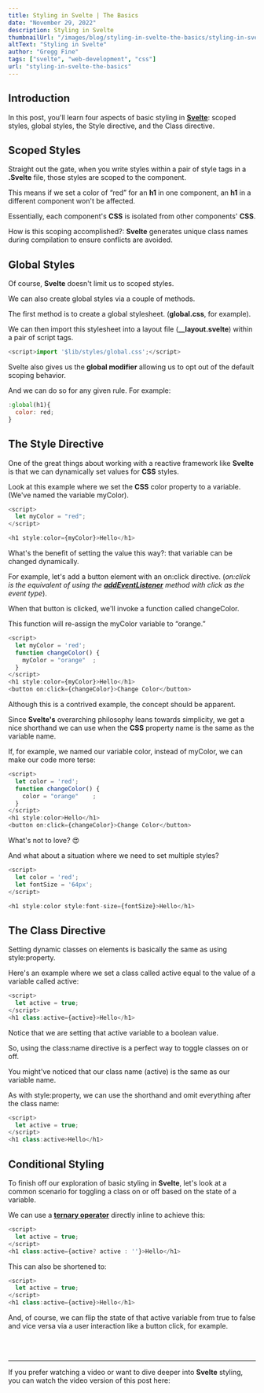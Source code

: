 ```yaml
---
title: Styling in Svelte | The Basics
date: "November 29, 2022"
description: Styling in Svelte
thumbnailUrl: "/images/blog/styling-in-svelte-the-basics/styling-in-svelte-tutorial.jpg"
altText: "Styling in Svelte"
author: "Gregg Fine"
tags: ["svelte", "web-development", "css"]
url: "styling-in-svelte-the-basics"
---
```


## Introduction

In this post, you'll learn four aspects of basic styling in [**Svelte**](https://svelte.dev/):
scoped styles, global styles, the Style directive, and the Class directive.

## Scoped Styles

Straight out the gate, when you write styles within a pair of style tags in a **.Svelte** file, those styles are scoped to the component.

This means if we set a color of “red” for an **h1** in one component, an **h1** in a different component won't be affected.

Essentially, each component's **CSS** is isolated from other components' **CSS**.

How is this scoping accomplished?: **Svelte** generates unique class names during compilation to ensure conflicts are avoided.

## Global Styles

Of course, **Svelte** doesn't limit us to scoped styles.

We can also create global styles via a couple of methods.

The first method is to create a global stylesheet. (**global.css**, for example).

We can then import this stylesheet into a layout file (**\_\_layout.svelte**) within a pair of script tags.

```js
<script>import '$lib/styles/global.css';</script>
```

Svelte also gives us the **global modifier** allowing us to opt out of
the default scoping behavior.

And we can do so for any given rule.
For example:

```js
:global(h1){
  color: red;
}
```

## The Style Directive

One of the great things about working with a reactive framework like **Svelte** is that we can dynamically set values for **CSS** styles.

Look at this example where we set the **CSS** <Syntax>color</Syntax> property to a variable.
(We've named the variable <Syntax>myColor</Syntax>).

```js
<script>
  let myColor = "red";
</script>

<h1 style:color={myColor}>Hello</h1>
```

What's the benefit of setting the value this way?: that variable can be changed dynamically.

For example, let's add a button element with an <Syntax>on:click</Syntax> directive.
(_<Syntax>on:click</Syntax> is the equivalent of using the [**addEventListener**](https://developer.mozilla.org/en-US/docs/Web/API/EventTarget/addEventListener) method with <Syntax>click</Syntax> as the event type_).

When that button is clicked, we'll invoke a function called <Syntax>changeColor</Syntax>.

This function will re-assign the <Syntax>myColor</Syntax> variable to “orange.”

```js
<script>
  let myColor = 'red';
  function changeColor() {
    myColor = "orange"	;
  }
</script>
<h1 style:color={myColor}>Hello</h1>
<button on:click={changeColor}>Change Color</button>
```

Although this is a contrived example, the concept should be apparent.

Since **Svelte's** overarching philosophy leans towards simplicity, we get a nice shorthand we can use when the **CSS** property name is the same as the variable name.

If, for example, we named our variable <Syntax>color</Syntax>, instead of <Syntax>myColor</Syntax>, we can make our code more terse:

```js
<script>
  let color = 'red';
  function changeColor() {
    color = "orange"	;
  }
</script>
<h1 style:color>Hello</h1>
<button on:click={changeColor}>Change Color</button>
```

What's not to love? 😍

And what about a situation where we need to set multiple styles?

```js
<script>
  let color = 'red';
  let fontSize = '64px';
</script>

<h1 style:color style:font-size={fontSize}>Hello</h1>

```

## The Class Directive

Setting dynamic classes on elements is basically the same as using <Syntax>style:property</Syntax>.

Here's an example where we set a class called <Syntax>active</Syntax> equal to the value of a variable called <Syntax>active</Syntax>:

```js
<script>
  let active = true;
</script>
<h1 class:active={active}>Hello</h1>
```

Notice that we are setting that <Syntax>active</Syntax> variable to a boolean value.

So, using the <Syntax>class:name</Syntax> directive is a perfect way to toggle classes on or off.

You might've noticed that our class name (<Syntax>active</Syntax>) is the same as our variable name.

As with <Syntax>style:property</Syntax>, we can use the shorthand and omit everything after the class name:

```js
<script>
  let active = true;
</script>
<h1 class:active>Hello</h1>
```

## Conditional Styling

To finish off our exploration of basic styling in **Svelte**, let's look at a common scenario for toggling a class on or off based on the state of a variable.

We can use a [**ternary operator**](https://developer.mozilla.org/en-US/docs/Web/JavaScript/Reference/Operators/Conditional_Operator) directly inline to achieve this:

```js
<script>
  let active = true;
</script>
<h1 class:active={active? active : ''}>Hello</h1>
```

This can also be shortened to:

```js
<script>
  let active = true;
</script>
<h1 class:active={active}>Hello</h1>

```

And, of course, we can flip the state of that <Syntax>active</Syntax> variable from true to false and vice versa via a user interaction like a button click, for example.

<br />
<br />

---

If you prefer watching a video or want to dive deeper into **Svelte** styling, you can watch the video version of this post here:

<YouTube
  id="etUliqGJAaY"
  alt="styling in svelte video"
  imgSrc="/images/blog/styling-in-svelte-the-basics/styling-in-svelte-video.jpg"
/>

